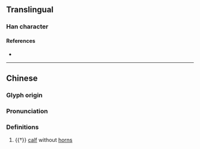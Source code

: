 {{character info}}
==Translingual==

===Han character===
{{Han char|rn=93|rad=牛|as=12|sn=16|four=20514|canj=HQYTG|ids=⿰牜童}}

====References====
* {{Han ref|kx=0704.170|dkj=20171|dj=1117.070|hdz=31820.060|uh=729D|ud=29341|bh=EA59|bd=59993}}

----

==Chinese==
{{zh-forms}}

===Glyph origin===
{{Han etym}}

===Pronunciation===
{{zh-pron
|m=tóng
|mc=y
|oc=y
|cat=n
}}

===Definitions===
{{zh-hanzi}}

# {{†}} [[calf]] without [[horn]]s